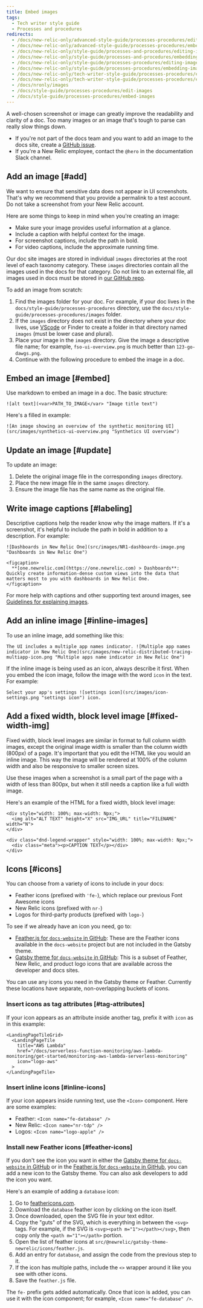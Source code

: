 ```yaml
---
title: Embed images
tags:
  - Tech writer style guide
  - Processes and procedures
redirects:
  - /docs/new-relic-only/advanced-style-guide/processes-procedures/editing-images
  - /docs/new-relic-only/advanced-style-guide/processes-procedures/embedding-images
  - /docs/new-relic-only/style-guide/processes-and-procedures/editing-images
  - /docs/new-relic-only/style-guide/processes-and-procedures/embedding-images
  - /docs/new-relic-only/style-guide/processes-procedures/editing-images
  - /docs/new-relic-only/style-guide/processes-procedures/embedding-images
  - /docs/new-relic-only/tech-writer-style-guide/processes-procedures/editing-images
  - /docs/new-relic-only/tech-writer-style-guide/processes-procedures/embedding-images
  - /docs/nronly/images
  - /docs/style-guide/processes-procedures/edit-images
  - /docs/style-guide/processes-procedures/embed-images
---
```


A well-chosen screenshot or image can greatly improve the readability and clarity of a doc. Too many images or an image that's tough to parse can really slow things down.

- If you're not part of the docs team and you want to add an image to the docs site, create a [GitHub issue](https://github.com/newrelic/docs-website/issues/new/choose).
- If you're a New Relic employee, contact the `@hero` in the documentation Slack channel.

## Add an image [#add]

We want to ensure that sensitive data does not appear in UI screenshots. That's why we recommend that you provide a permalink to a test account. Do not take a screenshot from your New Relic account.

Here are some things to keep in mind when you're creating an image:

- Make sure your image provides useful information at a glance.
- Include a caption with helpful context for the image.
- For screenshot captions, include the path in bold.
- For video captions, include the approximate running time.

Our doc site images are stored in individual `images` directories at the root level of each taxonomy category. These `images` directories contain all the images used in the docs for that category. Do not link to an external file, all images used in docs must be stored in [our GitHub repo](https://github.com/newrelic/docs-website).

To add an image from scratch:

1. Find the images folder for your doc. For example, if your doc lives in the `docs/style-guide/processes-procedures` directory, use the `docs/style-guide/processes-procedures/images` folder.
2. If the `images` directory does not exist in the directory where your doc lives, use [VScode](https://code.visualstudio.com/docs/getstarted/tips-and-tricks#_create-or-open-a-file) or Finder to create a folder in that directory named `images` (must be lower case and plural).
3. Place your image in the `images` directory. Give the image a descriptive file name; for example, `fso-ui-overview.png` is much better than `123-go-dawgs.png`.
4. Continue with the following procedure to embed the image in a doc.

## Embed an image [#embed]

Use markdown to embed an image in a doc. The basic structure:

```
![alt text](<var>PATH_TO_IMAGE</var> "Image title text")
```

Here's a filled in example:

```
![An image showing an overview of the synthetic monitoring UI](src/images/synthetics-ui-overview.png "Synthetics UI overview")
```

## Update an image [#update]

To update an image:

1. Delete the original image file in the corresponding `images` directory.
2. Place the new image file in the same `images` directory.
3. Ensure the image file has the same name as the original file.

## Write image captions [#labeling]

Descriptive captions help the reader know why the image matters. If it's a screenshot, it's helpful to include the path in bold in addition to a description. For example:

```
![Dashboards in New Relic One](src/images/NR1-dashboards-image.png "Dashboards in New Relic One")

<figcaption>
  **[one.newrelic.com](https://one.newrelic.com) > Dashboards**: Quickly create information-dense custom views into the data that matters most to you with dashboards in New Relic One.
</figcaption>
```

For more help with captions and other supporting text around images, see [Guidelines for explaining images](/docs/style-guide/writing-guidelines/screenshots-images#identify-images).

## Add an inline image [#inline-images]

To use an inline image, add something like this:

```
The UI includes a multiple app names indicator. ![Multiple app names indicator in New Relic One](src/images/new-relic-distributed-tracing-multiapp-icon.png "Multiple apps name indicator in New Relic One")
```

If the inline image is being used as an icon, always describe it first. When you embed the icon image, follow the image with the word `icon` in the text. For example:

```
Select your app's settings ![settings icon](src/images/icon-settings.png "settings icon") icon.
```

## Add a fixed width, block level image [#fixed-width-img]

Fixed width, block level images are similar in format to full column width images, except the original image width is smaller than the column width (800px) of a page. It's important that you edit the HTML like you would an inline image. This way the image will be rendered at 100% of the column width and also be responsive to smaller screen sizes.

Use these images when a screenshot is a small part of the page with a width of less than 800px, but when it still needs a caption like a full width image.

Here's an example of the HTML for a fixed width, block level image:

```
<div style="width: 100%; max-width: Npx;">
  <img alt="ALT TEXT" height="X" src="IMG_URL" title="FILENAME" width="N">
</div>

<div class="dnd-legend-wrapper" style="width: 100%; max-width: Npx;">
  <div class="meta"><p>CAPTION TEXT</p></div>
</div>
```

## Icons [#icons]

You can choose from a variety of icons to include in your docs:

- Feather icons (prefixed with `'fe-`), which replace our previous Font Awesome icons
- New Relic icons (prefixed with `nr-`)
- Logos for third-party products (prefixed with `logo-`)

To see if we already have an icon you need, go to:

- [Feather.js for `docs-website` in GitHub](https://github.com/newrelic/docs-website/blob/develop/src/@newrelic/gatsby-theme-newrelic/icons/feather.js#L100-L104): These are the Feather icons available in the `docs-website` project but are not included in the Gatsby theme.
- [Gatsby theme for `docs-website` in GitHub](https://github.com/newrelic/docs-website/tree/develop/src/%40newrelic/gatsby-theme-newrelic/icons): This is a subset of Feather, New Relic, and product logo icons that are available across the developer and docs sites.

You can use any icons you need in the Gatsby theme or Feather. Currently these locations have separate, non-overlapping buckets of icons.

### Insert icons as tag attributes [#tag-attributes]

If your icon appears as an attribute inside another tag, prefix it with `icon` as in this example:

```
<LandingPageTileGrid>
  <LandingPageTile
    title="AWS Lambda"
    href="/docs/serverless-function-monitoring/aws-lambda-monitoring/get-started/monitoring-aws-lambda-serverless-monitoring"
    icon="logo-aws"
  >
</LandingPageTile>
```

### Insert inline icons [#inline-icons]

If your icon appears inside running text, use the `<Icon>` component. Here are some examples:

- Feather: `<Icon name="fe-database" />`
- New Relic: `<Icon name="nr-tdp" />`
- Logos: `<Icon name="logo-apple" />`

### Install new Feather icons [#feather-icons]

If you don't see the icon you want in either the [Gatsby theme for `docs-website` in GitHub](https://github.com/newrelic/gatsby-theme-newrelic/tree/develop/packages/gatsby-theme-newrelic#available-icons) or in the [Feather.js for `docs-website` in GitHub](https://github.com/newrelic/docs-website/blob/develop/src/@newrelic/gatsby-theme-newrelic/icons/feather.js#L100-L104), you can add a new icon to the Gatsby theme. You can also ask developers to add the icon you want.

Here's an example of adding a `database` icon:

1. Go to [feathericons.com](https://feathericons.com/).
2. Download the `database` feather icon by clicking on the icon itself.
3. Once downloaded, open the SVG file in your text editor.
4. Copy the "guts" of the SVG, which is everything in between the `<svg>` tags. For example, if the SVG is `<svg><path m="1"></path></svg>`, then copy only the `<path m="1"></path>` portion.
5. Open the list of feather icons at `src/@newrelic/gatsby-theme-newrelic/icons/feather.js`.
6. Add an entry for `database`, and assign the code from the previous step to it.
7. If the icon has multiple paths, include the `<>` wrapper around it like you see with other icons.
8. Save the `feather.js` file.

The `fe-` prefix gets added automatically. Once that icon is added, you can use it with the icon component; for example, `<Icon name="fe-database" />`.
